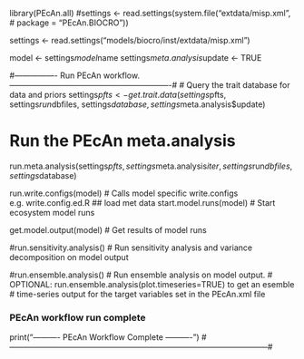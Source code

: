
library(PEcAn.all)
#settings <- read.settings(system.file("extdata/misp.xml",
#                                      package = "PEcAn.BIOCRO"))

settings <- read.settings("models/biocro/inst/extdata/misp.xml")

model <- settings$model$name
settings$meta.analysis$update <- TRUE

#---------------- Run PEcAn workflow. -------------------------------------------------------------#
# Query the trait database for data and priors
settings$pfts <- get.trait.data(settings$pfts, settings$run$dbfiles, settings$database, settings$meta.analysis$update)

# Run the PEcAn meta.analysis
run.meta.analysis(settings$pfts, settings$meta.analysis$iter, settings$run$dbfiles, settings$database)

run.write.configs(model)        # Calls model specific write.configs e.g. write.config.ed.R
## load met data
start.model.runs(model)         # Start ecosystem model runs

get.model.output(model)         # Get results of model runs

#run.sensitivity.analysis()      # Run sensitivity analysis and variance decomposition on model output

#run.ensemble.analysis()		      # Run ensemble analysis on model output. 
                                # OPTIONAL: run.ensemble.analysis(plot.timeseries=TRUE) to get an esemble 
                                # time-series output for the target variables set in the PEcAn.xml file

### PEcAn workflow run complete
print("---------- PEcAn Workflow Complete ----------")
#--------------------------------------------------------------------------------------------------#
